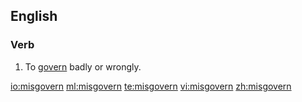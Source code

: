 ==English==
===Verb===
{{en-verb|misgoverns|misgoverning|misgoverned|misgoverned}}

#To [[govern]] badly or wrongly.

[[io:misgovern]]
[[ml:misgovern]]
[[te:misgovern]]
[[vi:misgovern]]
[[zh:misgovern]]